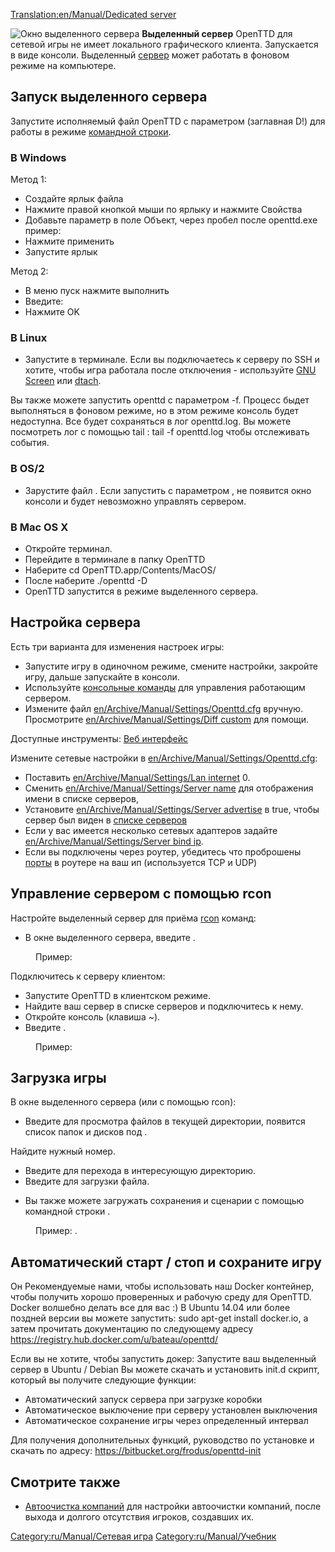 [[Translation:en/Manual/Dedicated server]]

[[File:en/Manual/Dedicated server.png|right|frame|Окно выделенного сервера]] '''Выделенный сервер''' OpenTTD для сетевой игры не имеет локального графического клиента. Запускается в виде консоли. Выделенный [[ru/Manual/Сервер|сервер]] может работать в фоновом режиме на компьютере.

==Запуск выделенного сервера==
Запустите исполняемый файл OpenTTD с параметром {{en/C|-D|}} (заглавная D!) для работы в режиме [[ru/Manual/Командная строка|командной строки]].

===В Windows===
Метод 1:
*Создайте ярлык файла {{en/C|openttd.exe|}}
*Нажмите правой кнопкой мыши по ярлыку и нажмите Свойства
*Добавьте параметр {{en/C|-D|}} в поле Объект, через пробел после openttd.exe пример: {{en/C|C:\openttd101\openttd.exe -D|}}
*Нажмите применить
*Запустите ярлык


Метод 2:
*В меню пуск нажмите выполнить
*Введите: {{en/C|"c:\(путь к игре)\openttd.exe" -D|}}
*Нажмите OK

===В Linux===
*Запустите {{en/C|openttd -D|}} в терминале. Если вы подключаетесь к серверу по SSH и хотите, чтобы игра работала после отключения - используйте [http://www.gnu.org/software/screen/ GNU Screen] или [http://dtach.sourceforge.net/ dtach].

Вы также можете запустить openttd с параметром -f. Процесс быдет выполняться в фоновом режиме, но в этом режиме консоль будет недоступна. Все будет сохраняться в лог openttd.log. Вы можете посмотреть лог с помощью tail : tail -f openttd.log чтобы отслеживать события.

===В OS/2===
*Зарустите файл {{en/C|dedicated.cmd|}}. Если запустить с параметром {{en/C|openttd -D|}}, не появится окно консоли и будет невозможно управлять сервером.

===В Mac OS X===
*Откройте терминал.
*Перейдите в терминале в папку OpenTTD
*Наберите cd OpenTTD.app/Contents/MacOS/
*После наберите ./openttd -D
*OpenTTD запустится в режиме выделенного сервера.

==Настройка сервера==
Есть три варианта для изменения настроек игры:
*Запустите игру в одиночном режиме, смените настройки, закройте игру, дальше запускайте в консоли.
*Используйте [[ru/Manual/Консоль|консольные команды]] для управления работающим сервером.
*Измените файл [[en/Archive/Manual/Settings/Openttd.cfg]] вручную. Просмотрите [[en/Archive/Manual/Settings/Diff custom]] для помощи.
Доступные инструменты: [http://www.tt-forums.net/viewtopic.php?f=29&t=33967 Веб интерфейс]


Измените сетевые настройки в [[en/Archive/Manual/Settings/Openttd.cfg]]:
*Поставить [[en/Archive/Manual/Settings/Lan internet]] 0.
*Сменить [[en/Archive/Manual/Settings/Server name]] для отображения имени в списке серверов, 
*Установите [[en/Archive/Manual/Settings/Server advertise]] в true, чтобы сервер был виден в [[en/Server list|списке серверов]]
*Если у вас имеется несколько сетевых адаптеров задайте [[en/Archive/Manual/Settings/Server bind ip]].
*Если вы подключены через роутер, убедитесь что проброшены [[en/Archive/Manual/Settings/Server port|порты]] в роутере на ваш ип (используется TCP и UDP)

==Управление сервером с помощью rcon==
Настройте выделенный сервер для приёма [[ru/Manual/Консоль#server-commands|rcon]] команд:
*В окне выделенного сервера, введите {{en/C|rcon_pw <password>|}}. 
:Пример: {{en/C|rcon_pw x8na7f|}}


Подключитесь к серверу клиентом:
*Запустите OpenTTD в клиентском режиме.
*Найдите ваш сервер в списке серверов и подключитесь к нему.
*Откройте консоль (клавиша ~).
*Введите {{en/C|rcon <password> "<command>"|}}. 
:Пример: {{en/C|rcon x8na7f "kick 5"|}}

==Загрузка игры==
В окне выделенного сервера (или с помощью rcon):
*Введите {{en/C|ls|}} для просмотра файлов в текущей директории, появится список папок и дисков под {{en/C|<number>|}}.
Найдите нужный номер.
*Введите {{en/C|cd <number>|}} для перехода в интересующую директорию.
*Введите {{en/C|load <number>|}} для загрузки файла.

*Вы также можете загружать сохранения и сценарии с помощью командной строки {{en/C|-g "<filename>"|}}. 
:Пример: {{en/C|openttd.exe -D -g "scenario/echo.scn"|}}.

==Автоматический старт / стоп и сохраните игру==
Он Рекомендуемые нами, чтобы использовать наш Docker контейнер, чтобы получить хорошо проверенных и рабочую среду для OpenTTD. Docker волшебно делать все для вас :) В Ubuntu 14.04 или более поздней версии вы можете запустить: sudo apt-get install docker.io, а затем прочитать документацию по следующему адресу https://registry.hub.docker.com/u/bateau/openttd/

Если вы не хотите, чтобы запустить докер: Запустите ваш выделенный сервер в Ubuntu / Debian Вы можете скачать и установить init.d скрипт, который вы получите следующие функции:
*Автоматический запуск сервера при загрузке коробки
*Автоматическое выключение при серверу установлен выключения
*Автоматическое сохранение игры через определенный интервал
Для получения дополнительных функций, руководство по установке и скачать по адресу: https://bitbucket.org/frodus/openttd-init

==Смотрите также==
*[[en/Archive/Manual/Settings/Autoclean companies|Автоочистка компаний]]   для настройки автоочистки компаний, после выхода и долгого отсутствия игроков, создавших их.

[[Category:ru/Manual/Сетевая игра]]
[[Category:ru/Manual/Учебник]]